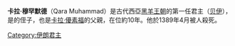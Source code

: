 {{Unreferenced|time=2021-12-15T15:46:20+00:00}}
'''卡拉·穆罕默德'''（Qara Muhammad）是古代西亞[[黑羊王朝|黑羊王朝]]的第一任君主（[[贝伊|贝伊]]），是{{en-link|拜拉姆·卡瓦贾|Bayram Khwaja}}的侄子，也是[[卡拉·優素福|卡拉·優素福]]的父親，在位約10年。他於1389年4月被人殺死。

{{start box}}
{{s-before|—}}
{{s-title|[[黑羊王朝|黑羊王朝]]君主|約1378年—約1388年}}
{{s-after|[[卡拉·優素福|卡拉·優素福]]}}
{{end box}}

[[Category:伊朗君主|Category:伊朗君主]]